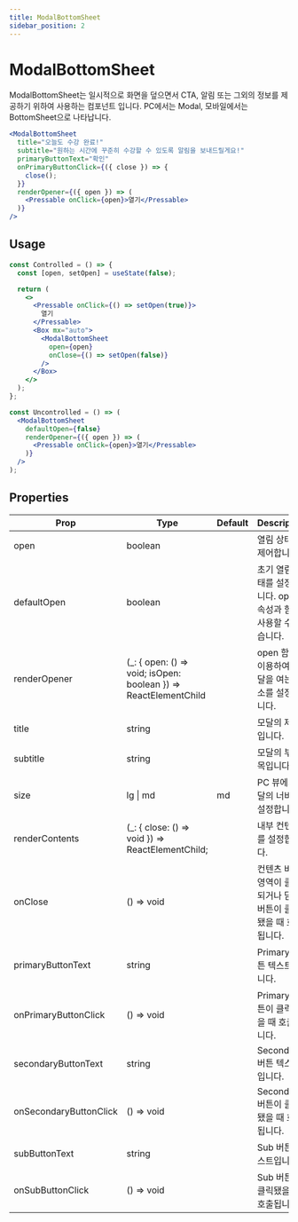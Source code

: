 ```yaml
---
title: ModalBottomSheet
sidebar_position: 2
---
```


# ModalBottomSheet

ModalBottomSheet는 일시적으로 화면을 덮으면서 CTA, 알림 또는 그외의 정보를 제공하기 위하여 사용하는 컴포넌트 입니다.
PC에서는 Modal, 모바일에서는 BottomSheet으로 나타납니다.

```jsx live
<ModalBottomSheet
  title="오늘도 수강 완료!"
  subtitle="원하는 시간에 꾸준히 수강할 수 있도록 알림을 보내드릴게요!"
  primaryButtonText="확인"
  onPrimaryButtonClick={({ close }) => {
    close();
  }}
  renderOpener={({ open }) => (
    <Pressable onClick={open}>열기</Pressable>
  )}
/>
```

## Usage

```jsx
const Controlled = () => {
  const [open, setOpen] = useState(false);

  return (
    <>
      <Pressable onClick={() => setOpen(true)}>
        열기
      </Pressable>
      <Box mx="auto">
        <ModalBottomSheet
          open={open}
          onClose={() => setOpen(false)}
        />
      </Box>
    </>
  );
};

const Uncontrolled = () => (
  <ModalBottomSheet
    defaultOpen={false}
    renderOpener={({ open }) => (
      <Pressable onClick={open}>열기</Pressable>
    )}
  />
);
```

## Properties

| Prop                   | Type                                                              | Default | Description                                                       |
| ---------------------- | ----------------------------------------------------------------- | ------- | ----------------------------------------------------------------- |
| open                   | boolean                                                           |         | 열림 상태를 제어합니다.                                           |
| defaultOpen            | boolean                                                           |         | 초기 열림 상태를 설정합니다. open 속성과 함께 사용할 수 없습니다. |
| renderOpener           | (\_: \{ open: () => void; isOpen: boolean }) => ReactElementChild |         | open 함수를 이용하여 모달을 여는 요소를 설정합니다.               |
| title                  | string                                                            |         | 모달의 제목입니다.                                                |
| subtitle               | string                                                            |         | 모달의 부제목입니다.                                              |
| size                   | lg \| md                                                          | md      | PC 뷰에서 모달의 너비를 설정합니다.                               |
| renderContents         | (\_: \{ close: () => void }) => ReactElementChild;                |         | 내부 컨텐츠를 설정합니다.                                         |
| onClose                | () => void                                                        |         | 컨텐츠 바깥 영역이 클릭되거나 닫기 버튼이 클릭됐을 때 호출됩니다. |
| primaryButtonText      | string                                                            |         | Primary 버튼 텍스트입니다.                                        |
| onPrimaryButtonClick   | () => void                                                        |         | Primary 버튼이 클릭됐을 때 호출됩니다.                            |
| secondaryButtonText    | string                                                            |         | Secondary 버튼 텍스트입니다.                                      |
| onSecondaryButtonClick | () => void                                                        |         | Secondary 버튼이 클릭됐을 때 호출됩니다.                          |
| subButtonText          | string                                                            |         | Sub 버튼 텍스트입니다.                                            |
| onSubButtonClick       | () => void                                                        |         | Sub 버튼이 클릭됐을 때 호출됩니다.                                |
